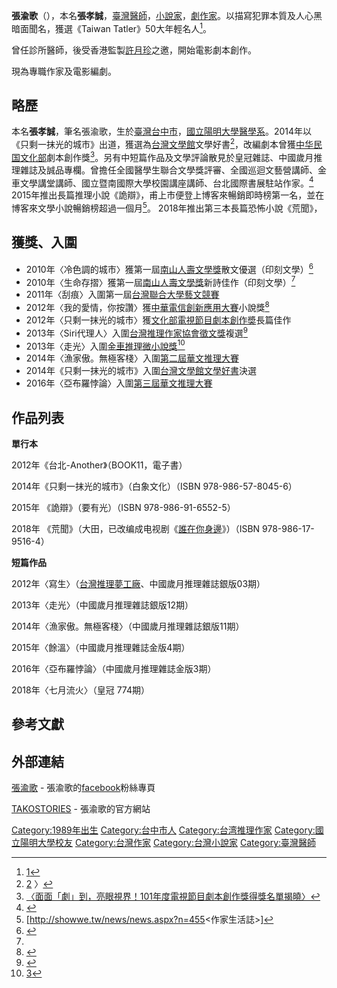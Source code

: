 {{Infobox Writer
| name        = 張渝歌
| image       = 
| imagesize   = 
| birthname   = 張孝誠
| pseudonym   = 
| birth_date  = {{birth date and age|1989|9|25}}
| birth_place = {{ROC|臺灣省}}[[台中市_(省轄市)|臺中市]]
| death_date  = 
| death_place = 
| relatives = [[張欣群|張欣群]]（祖父）
| occupation  = 作家、醫師
| nationality = {{ROC}}
| period      = 2010年至今
| genre       = 推理小說
| education   = [[國立陽明大學|國立陽明大學]][[醫學系|醫學系]][[學士|學士]]
| subject     = 
| movement    = 
| notableworks= 《[[詭辯|詭辯]]》
| magnum_opus = 
| influences  = 
| influenced  = 
| signature   = 
| patrons       = 
| awards        = 文化部劇本創作獎
| website      = 
| footnotes   = 
}}

'''張渝歌'''（{{bd|1989年|9月25日|||}}），本名'''張孝誠'''，[[臺灣|臺灣]][[醫師|醫師]]，[[小說家|小說家]]，[[劇作家|劇作家]]。以描寫犯罪本質及人心黑暗面聞名，獲選《Taiwan Tatler》50大年輕名人<ref>[https://tw.asiatatler.com/generation-t/2018-list/張渝歌-henry-chang]{{Dead link|date=2019年10月 |bot=InternetArchiveBot |fix-attempted=yes }}</ref>。

曾任診所醫師，後受香港監製[[許月珍|許月珍]]之邀，開始電影劇本創作。

現為專職作家及電影編劇。

== 略歷 ==

本名'''張孝誠'''，筆名張渝歌，生於[[臺灣|臺灣]][[台中市|台中市]]，[[國立陽明大學|國立陽明大學]][[醫學系|醫學系]]。2014年以《只剩一抹光的城市》出道，獲選為[[台灣文學館|台灣文學館]]文學好書<ref>[http://www.nmtl.gov.tw/index.php?option=com_content&task=view&id=3232&Itemid=56〈103年度第2期「國立台灣文學館文學好書推廣專案」決選結果公告] {{Wayback|url=http://www.nmtl.gov.tw/index.php?option=com_content&task=view&id=3232&Itemid=56 |date=20150402144156 }}〉</ref>，改編劇本曾獲[[中华民国文化部|中华民国文化部]]劇本創作獎<ref>[http://www.bamid.gov.tw/BAMID/Code/NewListContent.aspx?id=ae11bcdc-3e98-456c-8714-9f16cc1e2f4d 〈面面「劇」到，亮眼視界！101年度電視節目劇本創作獎得獎名單揭曉〉]</ref>。另有中短篇作品及文學評論散見於皇冠雜誌、中國歲月推理雜誌及誠品專欄。曾擔任全國醫學生聯合文學獎評審、全國巡迴文藝營講師、金車文學講堂講師、國立暨南國際大學校園講座講師、台北國際書展駐站作家。<ref>{{Cite web |url=http://okapi.books.com.tw/article/8836 |title=存档副本 |accessdate=2016-07-13 |archive-date=2016-08-15 |archive-url=https://web.archive.org/web/20160815022841/http://okapi.books.com.tw/article/8836 |dead-url=no }}</ref>
2015年推出長篇推理小說《詭辯》，甫上市便登上博客來暢銷即時榜第一名，並在博客來文學小說暢銷榜超過一個月<ref>[http://showwe.tw/news/news.aspx?n=455<作家生活誌>]</ref>。
2018年推出第三本長篇恐怖小說《荒聞》，{{Citation needed|獲選「Books From Taiwan」最有國際版權潛力作品，並以「《蟻徒》長篇小說創作計畫」成功入選107年度的文化部青年創作補助。|time=2021-10-01T03:33:53+00:00}}

== 獲獎、入圍 ==

* 2010年〈冷色調的城市〉獲第一屆[[南山人壽文學獎|南山人壽文學獎]]散文優選（印刻文學）<ref name="〈2010南山人壽文學奬-得獎名單〉">{{Cite web |url=http://www.nanshanlife.com.tw/public_promotion/event/Literature_2010/win.html |title=〈2010南山人壽文學奬-得獎名單〉 |accessdate=2013-04-24 |archive-date=2012-03-20 |archive-url=https://web.archive.org/web/20120320094756/http://www.nanshanlife.com.tw/public_promotion/event/Literature_2010/win.html |dead-url=no }}</ref>
* 2010年〈生命存摺〉獲第一屆[[南山人壽文學獎|南山人壽文學獎]]新詩佳作（印刻文學）<ref name="〈2010南山人壽文學奬-得獎名單〉"/>
* 2011年〈刮痕〉入圍第一屆[[台灣聯合大學藝文競賽|台灣聯合大學藝文競賽]]
* 2012年〈我的愛情，你按讚〉獲[[中華電信創新應用大賽|中華電信創新應用大賽]]小說獎<ref>{{Cite web |url=http://innovation.hinet.net/telsoft/history/2012.html |title=〈2012中華電信創新應用大賽-得獎名單〉 |access-date=2013-04-24 |archive-url=https://web.archive.org/web/20130607045955/http://innovation.hinet.net/telsoft/history/2012.html |archive-date=2013-06-07 |dead-url=yes }}</ref>
* 2012年〈只剩一抹光的城市〉獲[[中華民國文化部|文化部]][[電視節目劇本創作奬|電視節目劇本創作奬]]長篇佳作
* 2013年〈Siri代理人〉入圍[[台灣推理作家協會徵文獎|台灣推理作家協會徵文獎]]複選<ref>{{Cite web |url=http://blog.roodo.com/taiwanmystery/archives/21325068.html |title=〈第十一屆台灣推理作家協會徵文獎　通過複選名單〉 |access-date=2013-04-24 |archive-url=https://web.archive.org/web/20130430153329/http://blog.roodo.com/taiwanmystery/archives/21325068.html |archive-date=2013-04-30 |dead-url=yes }}</ref>
* 2013年〈走光〉入圍[[金車推理微小說獎|金車推理微小說獎]]<ref>[http://arts.kingcar.org.tw/newspage.php?id=263]{{dead link|date=2018年2月 |bot=InternetArchiveBot |fix-attempted=yes }}</ref>
* 2014年〈漁家傲。無極客棧〉入圍[[第二屆華文推理大賽|第二屆華文推理大賽]]
* 2014年《只剩一抹光的城市》入圍[[台灣文學館文學好書|台灣文學館文學好書]]決選
* 2016年〈亞布羅悖論〉入圍[[第三屆華文推理大賽|第三屆華文推理大賽]]

== 作品列表 ==

'''單行本'''

2012年《台北-Another》（BOOK11，電子書）

2014年《只剩一抹光的城市》（白象文化）（ISBN 978-986-57-8045-6）

2015年  《詭辯》（要有光）（ISBN 978-986-91-6552-5）

2018年  《荒聞》（大田，已改编成电视剧《[[誰在你身邊|誰在你身邊]]》）（ISBN 978-986-17-9516-4）


'''短篇作品'''

2012年〈寫生〉（[[台灣推理夢工廠|台灣推理夢工廠]]、中國歲月推理雜誌銀版03期）

2013年〈走光〉（中國歲月推理雜誌銀版12期）

2014年〈漁家傲。無極客棧〉（中國歲月推理雜誌銀版11期）

2015年〈餘溫〉（中國歲月推理雜誌金版4期）

2016年〈亞布羅悖論〉（中國歲月推理雜誌金版3期）

2018年〈七月流火〉（皇冠 774期）

== 參考文獻 ==

<references/>

== 外部連結 ==

[https://www.facebook.com/cosecantchang 張渝歌] - 張渝歌的[[facebook|facebook]]粉絲專頁

[https://cosecantchang.wordpress.com TAKOSTORIES] {{Wayback|url=https://cosecantchang.wordpress.com/ |date=20190610042121 }} - 張渝歌的官方網站


[[Category:1989年出生|Category:1989年出生]]
[[Category:台中市人|Category:台中市人]]
[[Category:台湾推理作家|Category:台湾推理作家]]
[[Category:國立陽明大學校友|Category:國立陽明大學校友]]
[[Category:台灣作家|Category:台灣作家]]
[[Category:台灣小說家|Category:台灣小說家]]
[[Category:臺灣醫師|Category:臺灣醫師]]